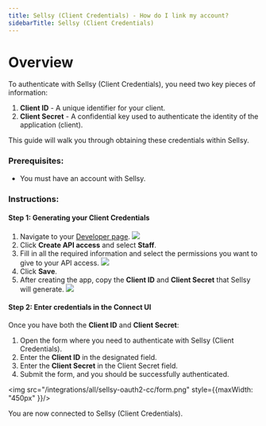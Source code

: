 ```yaml
---
title: Sellsy (Client Credentials) - How do I link my account?
sidebarTitle: Sellsy (Client Credentials)
---
```



# Overview

To authenticate with Sellsy (Client Credentials), you need two key pieces of information:
1. **Client ID** - A unique identifier for your client.
2. **Client Secret** - A confidential key used to authenticate the identity of the application (client).

This guide will walk you through obtaining these credentials within Sellsy.

### Prerequisites:

- You must have an account with Sellsy.

### Instructions:

#### Step 1: Generating your Client Credentials
1. Navigate to your [Developer page](https://www.sellsy.com/developer/api-v2).
   <img src="/integrations/all/sellsy-oauth2-cc/developer_portal.png" />
2. Click **Create API access** and select **Staff**.
3. Fill in all the required information and select the permissions you want to give to your API access.
   <img src="/integrations/all/sellsy-oauth2-cc/create_api_access.png" />
4. Click **Save**.
5. After creating the app, copy the **Client ID** and **Client Secret** that Sellsy will generate.
   <img src="/integrations/all/sellsy-oauth2-cc/request.png" />

#### Step 2: Enter credentials in the Connect UI

Once you have both the **Client ID** and **Client Secret**:
1. Open the form where you need to authenticate with Sellsy (Client Credentials).
2. Enter the **Client ID** in the designated field.
3. Enter the **Client Secret** in the Client Secret field.
4. Submit the form, and you should be successfully authenticated.


<img src="/integrations/all/sellsy-oauth2-cc/form.png" style={{maxWidth: "450px" }}/>

You are now connected to Sellsy (Client Credentials).
 